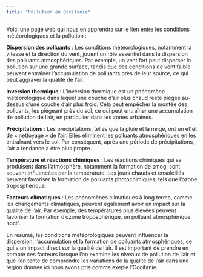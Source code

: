 ```yaml
---
title: "Pollution en Occitanie"
---
```


Voici une page web qui nous en apprendra sur le lien entre les conditions météorologiques et la pollution :

**Dispersion des polluants** : Les conditions météorologiques, notamment la vitesse et la direction du vent, jouent un rôle essentiel dans la dispersion des polluants atmosphériques. Par exemple, un vent fort peut disperser la pollution sur une grande surface, tandis que des conditions de vent faible peuvent entraîner l'accumulation de polluants près de leur source, ce qui peut aggraver la qualité de l'air.

**Inversion thermique** : L'inversion thermique est un phénomène météorologique dans lequel une couche d'air plus chaud reste piégée au-dessus d'une couche d'air plus froid. Cela peut empêcher la montée des polluants, les piégeant près du sol, ce qui peut entraîner une accumulation de pollution de l'air, en particulier dans les zones urbaines.

**Précipitations** : Les précipitations, telles que la pluie et la neige, ont un effet de « nettoyage » de l'air. Elles éliminent les polluants atmosphériques en les entraînant vers le sol. Par conséquent, après une période de précipitations, l'air a tendance à être plus propre.

**Température et réactions chimiques** : Les réactions chimiques qui se produisent dans l'atmosphère, notamment la formation de smog, sont souvent influencées par la température. Les jours chauds et ensoleillés peuvent favoriser la formation de polluants photochimiques, tels que l'ozone troposphérique.

**Facteurs climatiques** : Les phénomènes climatiques à long terme, comme les changements climatiques, peuvent également avoir un impact sur la qualité de l'air. Par exemple, des températures plus élevées peuvent favoriser la formation d'ozone troposphérique, un polluant atmosphérique nocif.

En résumé, les conditions météorologiques peuvent influencer la dispersion, l'accumulation et la formation de polluants atmosphériques, ce qui a un impact direct sur la qualité de l'air. Il est important de prendre en compte ces facteurs lorsque l'on examine les niveaux de pollution de l'air et que l'on tente de comprendre les variations de la qualité de l'air dans une région donnée ici nous avons pris comme exeple l'Occitanie. 






